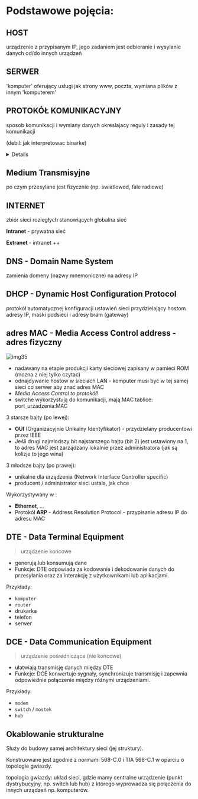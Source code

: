 
# Podstawowe pojęcia:

## HOST

urządzenie z przypisanym IP, jego zadaniem jest odbieranie i wysylanie danych od/do innych urządzeń

## SERWER

'komputer' oferujący usługi jak strony www, poczta, wymiana plików z innym 'komputerem'

## PROTOKÓŁ KOMUNIKACYJNY

sposob komunikacji i wymiany danych okreslajacy reguly i zasady tej komunikacji

(debil: jak interpretowac binarke)

<Details>

Zestaw reguł wymiany informacji zarówno danych użytkownika jak i
informacji kontrolnej z odpowiadającą warstwą w innym systemie.

różne urządzenia, takie jak komputery, telewizory czy telefony, mogą ze sobą współpracować i przesyłać dane w sposób uporządkowany i zrozumiały dla odbiorcy

**Zasady przesyłu informacji**: Protokół określa, jak dane są formatowane, przesyłane i interpretowane przez odbiorcę. Obejmuje to zarówno aspekty techniczne (np. kodowanie sygnałów), jak i proceduralne (np. synchronizacja)

**Model warstwowy**: Wiele protokołów jest zorganizowanych w modelu warstwowym, co pozwala na oddzielenie różnych funkcji komunikacyjnych w różnych warstwach. Na przykład model OSI składa się z siedmiu warstw, z których każda odpowiada za inny aspekt komunikacji

Przykłady protokołów:

- HTTP (Hypertext Transfer Protocol) do przesyłania stron internetowych.
- SMTP (Simple Mail Transfer Protocol) do wysyłania e-maili.
- TCP (Transmission Control Protocol) zapewniający niezawodny transfer danych

</Details>

## Medium Transmisyjne

po czym przesylane jest fizycznie (np. swiatlowod, fale radiowe)

## INTERNET

zbiór sieci rozległych stanowiących globalna sieć

**Intranet** - prywatna sieć

**Extranet** - intranet ++

## DNS - Domain Name System

zamienia domeny (nazwy mnemoniczne) na adresy IP

## DHCP - Dynamic Host Configuration Protocol

protokół automatycznej konfiguracji ustawień sieci przydzielający hostom adresy IP, maski podsieci i adresy bram (gateway)

## adres MAC - Media Access Control address - adres fizyczny

![img35](/lab1/img/img35.webp)

- nadawany na etapie produkcji karty sieciowej zapisany w pamieci ROM (mozna z niej tylko czytac)
- odnajdywanie hostow w sieciach LAN - komputer musi być w tej samej sieci co serwer aby znać adres MAC
- _Media Access Control to protokół!_
- switche wykorzystują do komunikacji, mają MAC tablice: port_urzadzenia:MAC

3 starsze bajty (po lewej):

- **OUI** (Organizacyjnie Unikalny Identyfikator) - przydzielany producentowi przez IEEE
- Jeśli drugi najmłodszy bit najstarszego bajtu (bit 2) jest ustawiony na 1, to adres MAC jest zarządzany lokalnie przez administratora (jak są kolizje to jego wina)

3 młodsze bajty (po prawej):

- unikalne dla urządzenia (Network Interface Controller specific)
- producent / administrator sieci ustala, jak chce

Wykorzystywany w :

- **Ethernet**, ...
- Protokół **ARP** - Address Resolution Protocol - przypisanie adresu IP do adresu MAC

## DTE - Data Terminal Equipment

> urządzenie końcowe

- generują lub konsumują dane
- Funkcje: DTE odpowiada za kodowanie i dekodowanie danych do przesyłania oraz za interakcję z użytkownikami lub aplikacjami.

Przykłady:

- `komputer`
- `router`
- drukarka
- telefon
- serwer

## DCE - Data Communication Equipment

> urządzenie pośredniczące (nie końcowe)

- ułatwiają transmisję danych między DTE
- Funkcje: DCE konwertuje sygnały, synchronizuje transmisję i zapewnia odpowiednie połączenie między różnymi urządzeniami.

Przykłady:

- `modem`
- `switch` / `mostek`
- `hub`

## Okablowanie strukturalne

Służy do budowy samej architektury sieci (jej struktury).

Konstruowane jest zgodnie z normami 568-C.0 i TIA 568-C.1 w oparciu o topologie gwiazdy.

topologia gwiazdy: układ sieci, gdzie mamy centralne urządzenie (punkt dystrybucyjny, np. switch lub
hub) z którego wyprowadza się połączenia do innych urządzeń np. komputerów.
